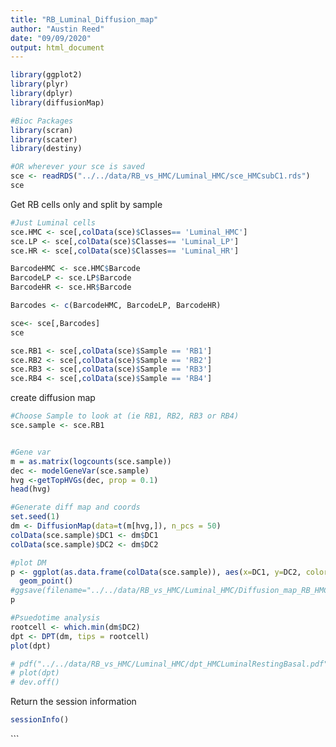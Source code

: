 ---
title: "RB_Luminal_Diffusion_map"
author: "Austin Reed"
date: "09/09/2020"
output: html_document
---

```{r, message=FALSE}
library(ggplot2)
library(plyr)
library(dplyr)
library(diffusionMap)

#Bioc Packages
library(scran)
library(scater)
library(destiny)

#OR wherever your sce is saved
sce <- readRDS("../../data/RB_vs_HMC/Luminal_HMC/sce_HMCsubC1.rds")
sce
```
Get RB cells only and split by sample
```{r}
#Just Luminal cells
sce.HMC <- sce[,colData(sce)$Classes== 'Luminal_HMC']
sce.LP <- sce[,colData(sce)$Classes== 'Luminal_LP']
sce.HR <- sce[,colData(sce)$Classes== 'Luminal_HR']

BarcodeHMC <- sce.HMC$Barcode
BarcodeLP <- sce.LP$Barcode
BarcodeHR <- sce.HR$Barcode

Barcodes <- c(BarcodeHMC, BarcodeLP, BarcodeHR)

sce<- sce[,Barcodes]
sce

sce.RB1 <- sce[,colData(sce)$Sample == 'RB1']
sce.RB2 <- sce[,colData(sce)$Sample == 'RB2']
sce.RB3 <- sce[,colData(sce)$Sample == 'RB3']
sce.RB4 <- sce[,colData(sce)$Sample == 'RB4']
```

create diffusion map
```{r}
#Choose Sample to look at (ie RB1, RB2, RB3 or RB4)
sce.sample <- sce.RB1


#Gene var
m = as.matrix(logcounts(sce.sample))
dec <- modelGeneVar(sce.sample)
hvg <-getTopHVGs(dec, prop = 0.1)
head(hvg)

#Generate diff map and coords
set.seed(1)
dm <- DiffusionMap(data=t(m[hvg,]), n_pcs = 50)
colData(sce.sample)$DC1 <- dm$DC1
colData(sce.sample)$DC2 <- dm$DC2

#plot DM
p <- ggplot(as.data.frame(colData(sce.sample)), aes(x=DC1, y=DC2, color=Classes)) +
  geom_point()
#ggsave(filename="../../data/RB_vs_HMC/Luminal_HMC/Diffusion_map_RB_HMC.pdf",p,width=8,height=8)
p

#Psuedotime analysis
rootcell <- which.min(dm$DC2)
dpt <- DPT(dm, tips = rootcell)
plot(dpt)

# pdf("../../data/RB_vs_HMC/Luminal_HMC/dpt_HMCLuminalRestingBasal.pdf", width=8, height=8)
# plot(dpt)
# dev.off()
```

Return the session information
```{r}
sessionInfo()
```
```




